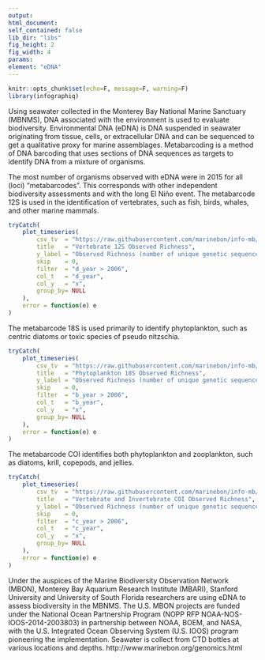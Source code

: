 ```yaml
---
output:
html_document:
self_contained: false
lib_dir: "libs"
fig_height: 2
fig_width: 4
params:
element: "eDNA"
---
```


```r
knitr::opts_chunk$set(echo=F, message=F, warning=F)
library(infographiq)
```

<base target="_parent">
Using seawater collected in the Monterey Bay National Marine Sanctuary (MBNMS), DNA associated with the environment is used to evaluate biodiversity. Environmental DNA (eDNA) is DNA suspended in seawater originating from tissue, cells, or extracellular DNA and can be sequenced to get a qualitative proxy for marine assemblages. Metabarcoding is a method of DNA barcoding that uses sections of DNA sequences as targets to identify DNA from a mixture of organisms.
<p></p>
The most number of organisms observed with eDNA were in 2015 for all (loci) "metabarcodes". This corresponds with other independent biodiversity assessments and with the long El Niño event. 
The metabarcode 12S is used in the identification of vertebrates, such as fish, birds, whales, and other marine mammals.

```r
tryCatch(
    plot_timeseries(
        csv_tv  = "https://raw.githubusercontent.com/marinebon/info-mb/master/prep/data/eDNA/eDNA_richness_12S.csv",
        title   = "Vertebrate 12S Observed Richness",
        y_label = "Observed Richness (number of unique genetic sequences)",
        skip    = 0,
        filter  = "d_year > 2006",
        col_t   = "d_year",
        col_y   = "x",
        group_by= NULL
    ),
    error = function(e) e
)
```
The metabarcode 18S is used primarily to identify phytoplankton, such as centric diatoms or toxic species of pseudo nitzschia.

```r
tryCatch(
    plot_timeseries(
        csv_tv  = "https://raw.githubusercontent.com/marinebon/info-mb/master/prep/data/eDNA/eDNA_richness_18S.csv",
        title   = "Phytoplankton 18S Observed Richness",
        y_label = "Observed Richness (number of unique genetic sequences)",
        skip    = 0,
        filter  = "b_year > 2006",
        col_t   = "b_year",
        col_y   = "x",
        group_by= NULL
    ),
    error = function(e) e
)
```
The metabarcode COI identifies both phytoplankton and zooplankton, such as diatoms, krill, copepods, and jellies.

```r
tryCatch(
    plot_timeseries(
        csv_tv  = "https://raw.githubusercontent.com/marinebon/info-mb/master/prep/data/eDNA/eDNA_richness_COI.csv",
        title   = "Vertebrate and Invertebrate COI Observed Richness",
        y_label = "Observed Richness (number of unique genetic sequences)",
        skip    = 0,
        filter  = "c_year > 2006",
        col_t   = "c_year",
        col_y   = "x",
        group_by= NULL
    ),
    error = function(e) e
)
```
Under the auspices of the Marine Biodiversity Observation Network (MBON), Monterey Bay Aquarium Research Institute (MBARI), Stanford University and University of South Florida researchers are using eDNA to assess biodiversity in the MBNMS. The U.S. MBON projects are funded under the National Ocean Partnership Program (NOPP RFP NOAA-NOS-IOOS-2014-2003803) in partnership between NOAA, BOEM, and NASA, with the U.S. Integrated Ocean Observing System (U.S. IOOS) program pioneering the implementation. Seawater is collect from CTD bottles at various locations and depths. http://www.marinebon.org/genomics.html
